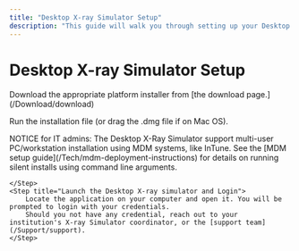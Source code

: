 ```yaml
---
title: "Desktop X-ray Simulator Setup"
description: "This guide will walk you through setting up your Desktop X-ray Simulator, preparing your PC or workstation with the necessary software and getting started."
---
```


# Desktop X-ray Simulator Setup

<Steps>
    <Step title="Download and install the newest version of the Desktop X-ray Simulator">
    Download the appropriate platform installer from [the download page.](/Download/download)

Run the installation file (or drag the .dmg file if on Mac OS).&#x20;

<Note>
NOTICE for IT admins: The Desktop X-Ray Simulator support multi-user PC/workstation installation using MDM systems, like InTune. 
See the [MDM setup guide](/Tech/mdm-deployment-instructions) for details on running silent installs using command line arguments.    
</Note>
        
    </Step>
    <Step title="Launch the Desktop X-ray simulator and Login">
        Locate the application on your computer and open it. You will be prompted to login with your credentials. 
        Should you not have any credential, reach out to your institution's X-ray Simulator coordinator, or the [support team](/Support/support).
    </Step>
</Steps>